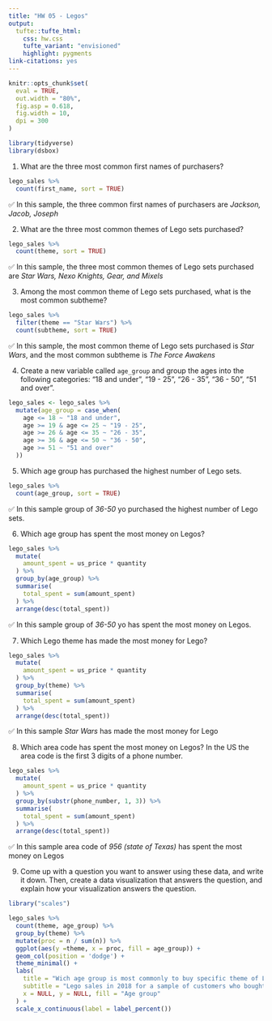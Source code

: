 ```yaml
---
title: "HW 05 - Legos"
output: 
  tufte::tufte_html:
    css: hw.css
    tufte_variant: "envisioned"
    highlight: pygments
link-citations: yes
---
```


```r
knitr::opts_chunk$set(
  eval = TRUE,
  out.width = "80%",
  fig.asp = 0.618,
  fig.width = 10,
  dpi = 300
)
```

```r
library(tidyverse)
library(dsbox)
```

1.  What are the three most common first names of purchasers?
```r
lego_sales %>%
  count(first_name, sort = TRUE)
```
✅ In this sample, the three common first names of purchasers are *Jackson, Jacob, Joseph*

2.  What are the three most common themes of Lego sets purchased?
```r
lego_sales %>%
  count(theme, sort = TRUE)
```

✅  In this sample, the three most common themes of Lego sets purchased are *Star Wars, Nexo Knights, Gear, and Mixels*

3.  Among the most common theme of Lego sets purchased, what is the most common subtheme?
```r
lego_sales %>%
  filter(theme == "Star Wars") %>%
  count(subtheme, sort = TRUE)
```

✅  In this sample, the most common theme of Lego sets purchased is *Star Wars*, and the most common subtheme is *The Force Awakens*

4.  Create a new variable called `age_group` and group the ages into the following categories: "18 and under", "19 - 25", "26 - 35", "36 - 50", "51 and over".

```r
lego_sales <- lego_sales %>%
  mutate(age_group = case_when(
    age <= 18 ~ "18 and under",
    age >= 19 & age <= 25 ~ "19 - 25",
    age >= 26 & age <= 35 ~ "26 - 35",
    age >= 36 & age <= 50 ~ "36 - 50",
    age >= 51 ~ "51 and over"
  ))
```

5.  Which age group has purchased the highest number of Lego sets.

```r
lego_sales %>%
  count(age_group, sort = TRUE)
```

✅  In this sample group of *36-50* yo purchased the highest number of Lego sets.

6.  Which age group has spent the most money on Legos?

```r
lego_sales %>%
  mutate(
    amount_spent = us_price * quantity
  ) %>%
  group_by(age_group) %>%
  summarise(
    total_spent = sum(amount_spent)
  ) %>%
  arrange(desc(total_spent))
```

✅  In this sample group of *36-50* yo has spent the most money on Legos.

7.  Which Lego theme has made the most money for Lego?

```r
lego_sales %>%
  mutate(
    amount_spent = us_price * quantity
  ) %>%
  group_by(theme) %>%
  summarise(
    total_spent = sum(amount_spent)
  ) %>%
  arrange(desc(total_spent))
```

✅  In this sample *Star Wars* has made the most money for Lego

8.  Which area code has spent the most money on Legos?
    In the US the area code is the first 3 digits of a phone number.


```r
lego_sales %>%
  mutate(
    amount_spent = us_price * quantity
  ) %>%
  group_by(substr(phone_number, 1, 3)) %>%
  summarise(
    total_spent = sum(amount_spent)
  ) %>%
  arrange(desc(total_spent))  
```  

✅ In this sample area code of *956 (state of Texas)* has spent the most money on Legos
    

9.  Come up with a question you want to answer using these data, and write it down.
    Then, create a data visualization that answers the question, and explain how your visualization answers the question.
```r
library("scales")
```
```r
lego_sales %>% 
  count(theme, age_group) %>%
  group_by(theme) %>%
  mutate(proc = n / sum(n)) %>%
  ggplot(aes(y =theme, x = proc, fill = age_group)) + 
  geom_col(position = 'dodge') + 
  theme_minimal() +
  labs(
    title = "Wich age group is most commonly to buy specific theme of Lego?",
    subtitle = "Lego sales in 2018 for a sample of customers who bought Legos in the US.",
    x = NULL, y = NULL, fill = "Age group"
  ) +
  scale_x_continuous(label = label_percent())

```
